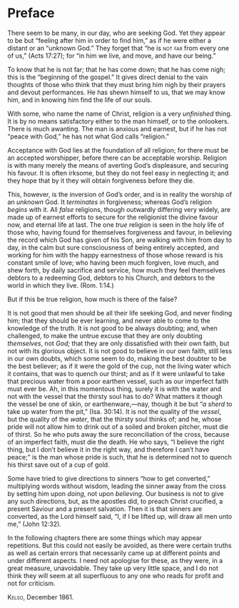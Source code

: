 # Preface {-}

There seem to be many, in our day, who are seeking God. Yet they appear to be but “feeling after him in order to find him,” as if he were either a distant or an “unknown God.” They forget that “he is [not far]{.smallcaps} from every one of us,” (Acts 17:27); for “in him we live, and move, and have our being.”

To know that he<!-- original inconsistency: He --> is not far; that he has come down; that he has come nigh; this is the “beginning of the gospel.” It gives direct denial to the vain thoughts of those who think that they must bring him<!-- original inconsistency: Him --> nigh by their prayers and devout performances. He has shewn himself to us, that we may know him, and in knowing him find the life of our souls.

With some, who name the name of Christ, religion is a very *unfinished* thing. It is by no means satisfactory either to the man himself, or to the onlookers. There is much awanting. The man is anxious and earnest, but if he has not “peace with God,” he has not what God calls “religion.”

Acceptance with God lies at the foundation of all religion; for there must be an accepted worshipper, before there can be acceptable worship. Religion is with many merely the means of averting God’s displeasure, and securing his favour. It is often irksome, but they do not feel easy in neglecting it; and they hope that by it they will obtain forgiveness before they die.

This, however, is the inversion of God’s order, and is in reality the worship of an *unknown* God. It *terminates* in forgiveness; whereas God’s religion *begins* with it. All *false* religions, though outwardly differing very widely, are made up of earnest efforts to secure for the religionist the divine favour now, and eternal life at last. The one *true* religion is seen in the holy life of those who, having found for themselves forgiveness and favour, in believing the<!-- original typo: the the --> record which God has given of his Son, are walking with him from day to day, in the calm but sure consciousness of being entirely accepted, and working for him with the happy earnestness of those whose reward is his constant smile of love; who having been much forgiven, love much, and shew forth, by daily sacrifice and service, how much they feel themselves debtors to a redeeming God, debtors to his Church, and debtors to the world in which they live. (Rom. 1:14.)

But if this be true religion, how much is there of the false?

It is not good that men should be all their life seeking God, and never finding him; that they should be ever learning, and never able to come to the knowledge of the truth. It is not good to be always doubting; and, when challenged, to make the untrue excuse that they are only doubting *themselves*, not *God;* that they are only dissatisfied with their own faith, but not with its glorious object. It is not good to believe in our own faith, still less in our own doubts, which some seem to do, making the best doubter to be the best believer; as if it were the gold of the cup, not the living water which it contains, that was to quench our thirst; and as if it were unlawful to take that precious water from a poor earthen vessel, such as our imperfect faith must ever be. Ah, in this momentous thing, surely it is with the water and not with the vessel that the thirsty soul has to do? What matters it though the vessel be one of skin, or earthenware,—nay, though it be but “*a sherd* to take up water from the pit,” (Isa. 30:14). It is not the quality of the *vessel*, but the quality of the *water*, that the thirsty soul thinks of; and he, whose pride will not allow him to drink out of a soiled and broken pitcher, must die of thirst. So he who puts away the sure reconciliation of the cross, because of an imperfect faith, must die the death. He who says, “I believe the right thing, but I don’t believe it in the right way, and therefore I can’t have peace;” is the man whose pride is such, that he is determined not to quench his thirst save out of a cup of gold.

Some have tried to give directions to sinners “how to get converted,” multiplying words without wisdom, leading the sinner away from the cross by setting him upon *doing*, not upon *believing*. Our business is not to give any such directions, but, as the apostles did, to preach Christ crucified, a present Saviour and a present salvation. Then it is that sinners are converted, as the Lord himself said, “I, if I be lifted up, will draw all men unto me,” (John 12:32).

In the following chapters there are some things which may appear repetitions. But this could not easily be avoided, as there were certain truths as well as certain errors that necessarily came up at different points and under different aspects. I need not apologise for these, as they were, in a great measure, unavoidable. They take up very little space, and I do not think they will seem at all superfluous to any one who reads for profit and not for criticism.

[Kelso]{.smallcaps}, December 1861.
